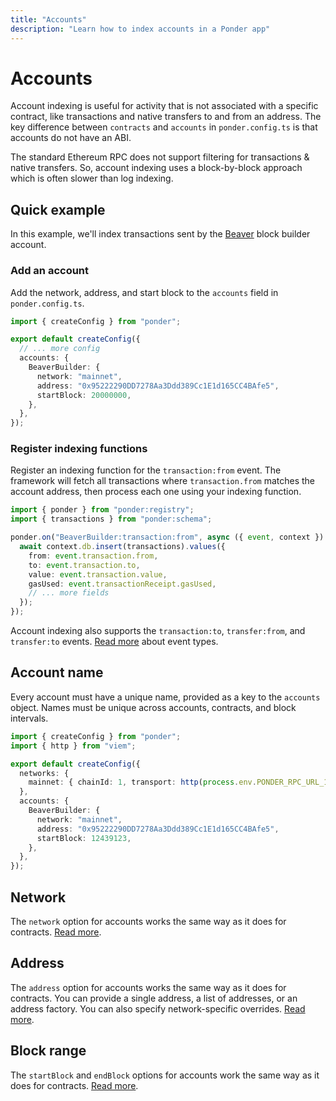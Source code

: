 ```yaml
---
title: "Accounts"
description: "Learn how to index accounts in a Ponder app"
---
```



# Accounts

Account indexing is useful for activity that is not associated with a specific contract, like transactions and native transfers to and from an address. The key difference between `contracts` and `accounts` in `ponder.config.ts` is that accounts do not have an ABI.

<Callout type="info">
  The standard Ethereum RPC does not support filtering for transactions & native
  transfers. So, account indexing uses a block-by-block approach which is often
  slower than log indexing.
</Callout>

## Quick example

In this example, we'll index transactions sent by the [Beaver](https://beaverbuild.org/) block builder account.

<Steps>

### Add an account

Add the network, address, and start block to the `accounts` field in `ponder.config.ts`.

```ts filename="ponder.config.ts"
import { createConfig } from "ponder";

export default createConfig({
  // ... more config
  accounts: {
    BeaverBuilder: {
      network: "mainnet",
      address: "0x95222290DD7278Aa3Ddd389Cc1E1d165CC4BAfe5",
      startBlock: 20000000,
    },
  },
});
```

### Register indexing functions

Register an indexing function for the `transaction:from` event. The framework will fetch all transactions where `transaction.from` matches the account address, then process each one using your indexing function.

```ts filename="src/index.ts" {4}
import { ponder } from "ponder:registry";
import { transactions } from "ponder:schema";

ponder.on("BeaverBuilder:transaction:from", async ({ event, context }) => {
  await context.db.insert(transactions).values({
    from: event.transaction.from,
    to: event.transaction.to,
    value: event.transaction.value,
    gasUsed: event.transactionReceipt.gasUsed,
    // ... more fields
  });
});
```

Account indexing also supports the `transaction:to`, `transfer:from`, and `transfer:to` events. [Read more](/docs/api-reference/config#accounts) about event types.

</Steps>

## Account name

Every account must have a unique name, provided as a key to the `accounts` object. Names must be unique across accounts, contracts, and block intervals.

```ts filename="ponder.config.ts" {9}
import { createConfig } from "ponder";
import { http } from "viem";

export default createConfig({
  networks: {
    mainnet: { chainId: 1, transport: http(process.env.PONDER_RPC_URL_1) },
  },
  accounts: {
    BeaverBuilder: {
      network: "mainnet",
      address: "0x95222290DD7278Aa3Ddd389Cc1E1d165CC4BAfe5",
      startBlock: 12439123,
    },
  },
});
```

## Network

The `network` option for accounts works the same way as it does for contracts. [Read more](/docs/contracts-and-networks#network).

## Address

The `address` option for accounts works the same way as it does for contracts. You can provide a single address, a list of addresses, or an address factory. You can also specify network-specific overrides. [Read more](/docs/contracts-and-networks#address).

## Block range

The `startBlock` and `endBlock` options for accounts work the same way as it does for contracts. [Read more](/docs/contracts-and-networks#block-range).
